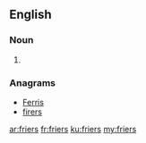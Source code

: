 ==English==

===Noun===
{{head|en|noun plural form}}

# {{plural of|frier|lang=en}}

===Anagrams===
* [[Ferris#English|Ferris]]
* [[firers#English|firers]]

[[ar:friers]]
[[fr:friers]]
[[ku:friers]]
[[my:friers]]